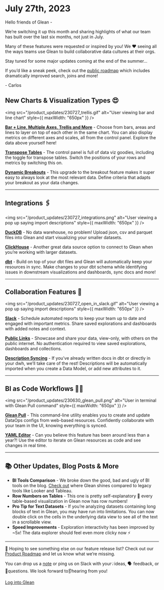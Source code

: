 # July 27th, 2023

Hello friends of Glean -

We’re switching it up this month and sharing highlights of what our team has built over the last six months, not just in July.

Many of these features were requested or inspired by you! We ❤️ seeing all the ways teams use Glean to build collaborative data cultures at their orgs.

Stay tuned for some major updates coming at the end of the summer…

If you’d like a sneak peek, check out the [public roadmap](/product-roadmap) which includes dramatically improved search, joins and more!

\- Carlos

## New Charts & Visualization Types 😍

<img
  src="/product_updates/230727_trellis.gif"
  alt="User viewing bar and line chart"
  style={{ maxWidth: "650px" }}
/>

**[Bar + Line, Multiple Axes, Trellis and More](https://docs.glean.io/changelog/2023_06_30#bar--line-charts-and-more)** - Choose from bars, areas and lines to layer on top of each other in the same chart. You can also display metrics on different axes and scales, all from the control panel. Explore the data above yourself here!

**[Transpose Tables](https://docs.glean.io/changelog/2023_04_20#transpose-tables)** - The control panel is full of data viz goodies, including the toggle for transpose tables. Switch the positions of your rows and metrics by switching this on.

**[Dynamic Breakouts](https://docs.glean.io/docs/visualizing-data/breakout#dynamic-breakouts)** - This upgrade to the breakout feature makes it super easy to always look at the most relevant data. Define criteria that adapts your breakout as your data changes.

---

## Integrations 🖇️

<img
  src="/product_updates/230727_integrations.png"
  alt="User viewing a pop up saying import descriptions"
  style={{ maxWidth: "650px" }}
/>

**[DuckDB](https://docs.glean.io/docs/database-connections/duckdb)** - No data warehouse, no problem! Upload json, csv and parquet files into Glean and start visualizing your smaller datasets.

**[ClickHouse](https://docs.glean.io/docs/database-connections/clickhouse)** - Another great data source option to connect to Glean when you’re working with larger datasets.

**[dbt](https://docs.glean.io/docs/data-ops/dbt-integration)** - Build on top of your dbt files and Glean will automatically keep your resources in sync. Make changes to your dbt schema while identifying issues in downstream visualizations and dashboards, sync docs and more!

---

## Collaboration Features 🤝

<img
  src="/product_updates/230727_open_in_slack.gif"
  alt="User viewing a pop up saying import descriptions"
  style={{ maxWidth: "650px" }}
/>

**[Slack](https://docs.glean.io/docs/sharing-data-externally/slack-integration)** - Schedule automated reports to keep your team up to date and engaged with important metrics. Share saved explorations and dashboards with added notes and context.

**[Public Links](https://docs.glean.io/docs/sharing-data-externally/public-links)** - Showcase and share your data, view-only, with others on the public internet. No authentication required to view saved explorations, dashboards and collections.

**[Description Syncing](https://docs.glean.io/docs/data-modeling/description-syncing)** - If you’ve already written docs in dbt or directly in your dwh, we’ll take care of the rest! Descriptions will be automatically imported when you create a Data Model, or add new attributes to it.

---

## BI as Code Workflows 👩‍💻

<img
  src="/product_updates/230630_glean_pull.png"
  alt="User in terminal with Glean Pull command"
  style={{ maxWidth: "650px" }}
/>

**[Glean Pull](https://docs.glean.io/docs/data-ops/cli#glean-pull)** - This command-line utility enables you to create and update DataOps configs from web-based resources. Confidently collaborate with your team in the UI, knowing everything is synced.

**[YAML Editor](https://docs.glean.io/docs/data-ops/yaml-editor)** - Can you believe this feature has been around less than a year?! Use the editor to iterate on Glean resources as code and see changes in real time.

---

## 📚 Other Updates, Blog Posts & More

- **BI Tools Comparison** - We broke down the good, bad and ugly of BI tools on the blog. [Check out](https://glean.io/blog-posts/the-right-bi-tool-to-grow-a-data-driven-culture-comparing-glean-looker-metabase-and-tableau) where Glean shines compared to legacy tools like Looker and Tableau.
- **Row Numbers on Tables** - This one is pretty self-explanatory 🙂 every table-based visualization in Glean now has row numbers!
- **Pro Tip for Text Datasets** - If you’re analyzing datasets containing long blocks of text in Glean, you may have run into limitations. You can now double click on the cells in the underlying data view to see all of the text in a scrollable view.
- **Speed Improvements** - Exploration interactivity has been improved by ~5x! The data explorer should feel even more clicky now ⚡️

---

👀 Hoping to see something else on our feature release list? Check out our [Product Roadmap](/product-roadmap) and let us know what we’re missing.

You can drop us a [note](mailto:support@glean.io?subject=null&body=null) or ping us on Slack with your💡ideas, 🗣 feedback, or 🙋questions. We look forward to👂hearing from you!

[Log into Glean](https://glean.io/app)

